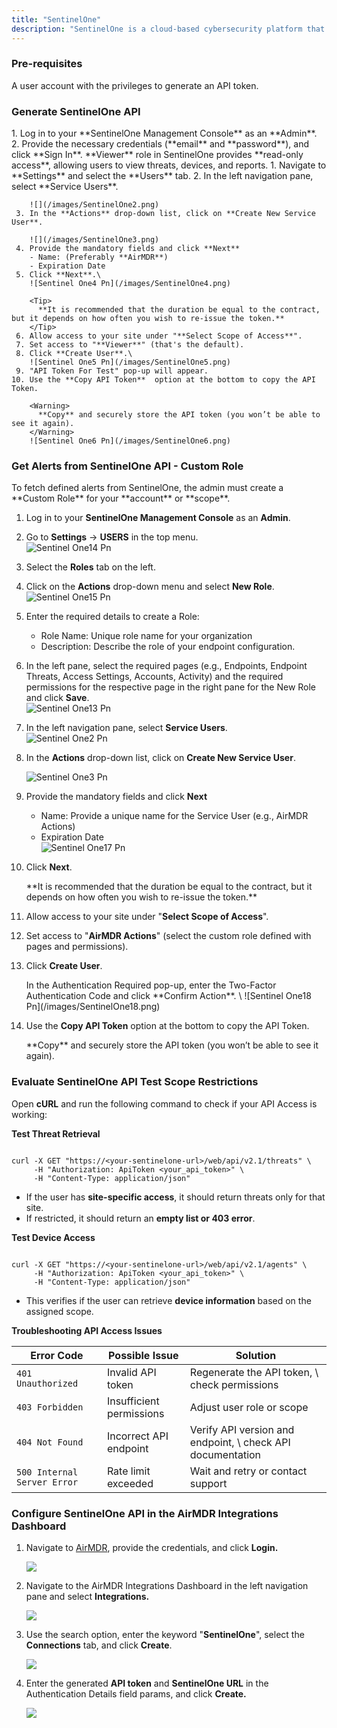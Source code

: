 ```yaml
---
title: "SentinelOne"
description: "SentinelOne is a cloud-based cybersecurity platform that helps protect against cyber threats such as malware, ransomware, and advanced persistent threats (APTs)."
---
```


### Pre-requisites

<Tip>
  A user account with the privileges to generate an API token.
</Tip>

### Generate SentinelOne API

<Steps>
  <Step title="Access SentinelOne Management Console">
    1. Log in to your **SentinelOne Management Console** as an **Admin**.
    2. Provide the necessary credentials (**email** and **password**), and click **Sign In**.
  </Step>
  <Step title="Create a New Service User - Viewer Access">
    <Info>
      **Viewer** role in SentinelOne provides **read-only access**, allowing users to view threats, devices, and reports.
    </Info>
     1. Navigate to **Settings** and select the **Users** tab.
     2. In the left navigation pane, select **Service Users**.

        ![](/images/SentinelOne2.png)
     3. In the **Actions** drop-down list, click on **Create New Service User**.

        ![](/images/SentinelOne3.png)
     4. Provide the mandatory fields and click **Next**
        - Name: (Preferably **AirMDR**)
        - Expiration Date
     5. Click **Next**.\
        ![Sentinel One4 Pn](/images/SentinelOne4.png)

        <Tip>
          **It is recommended that the duration be equal to the contract, but it depends on how often you wish to re-issue the token.**
        </Tip>
     6. Allow access to your site under "**Select Scope of Access**". 
     7. Set access to "**Viewer**" (that's the default).
     8. Click **Create User**.\
        ![Sentinel One5 Pn](/images/SentinelOne5.png)
     9. "API Token For Test" pop-up will appear.
    10. Use the **Copy API Token**  option at the bottom to copy the API Token.

        <Warning>
          **Copy** and securely store the API token (you won’t be able to see it again).
        </Warning>
        ![Sentinel One6 Pn](/images/SentinelOne6.png)
  </Step>
</Steps>

### Get Alerts from SentinelOne API - Custom Role

<Info>
  To fetch defined alerts from SentinelOne, the admin must create a **Custom Role** for your **account** or **scope**.
</Info>

 1. Log in to your **SentinelOne Management Console** as an **Admin**.
 2. Go to **Settings** → **USERS** in the top menu.\
    ![Sentinel One14 Pn](/images/SentinelOne14.png)
 3. Select the **Roles** tab on the left.
 4. Click on the **Actions** drop-down menu and select **New Role**.\
    ![Sentinel One15 Pn](/images/SentinelOne15.png)
 5. Enter the required details to create a Role:
    - Role Name: Unique role name for your organization
    - Description: Describe the role of your endpoint configuration.
 6. In the left pane, select the required pages (e.g., Endpoints, Endpoint Threats, Access Settings, Accounts, Activity) and the required permissions for the respective page in the right pane for the New Role and click **Save**.\
    ![Sentinel One13 Pn](/images/SentinelOne13.png)
 7. In the left navigation pane, select **Service Users**.\
    ![Sentinel One2 Pn](/images/SentinelOne2.png)
 8. In the **Actions** drop-down list, click on **Create New Service User**.

    ![Sentinel One3 Pn](/images/SentinelOne3.png)
 9. Provide the mandatory fields and click **Next**
    - Name: Provide a unique name for the Service User (e.g., AirMDR Actions)
    - Expiration Date\
      ![Sentinel One17 Pn](/images/SentinelOne17.png)
10. Click **Next**.

    <Tip>
      **It is recommended that the duration be equal to the contract, but it depends on how often you wish to re-issue the token.**
    </Tip>
11. Allow access to your site under "**Select Scope of Access**". 
12. Set access to "**AirMDR Actions**" (select the custom role defined with pages and permissions).
13. Click **Create User**.

    <Note>
      In the Authentication Required pop-up, enter the Two-Factor Authentication Code and click **Confirm Action**.
    </Note>
    \
    ![Sentinel One18 Pn](/images/SentinelOne18.png)
14. Use the **Copy API Token** option at the bottom to copy the API Token.

    <Warning>
      **Copy** and securely store the API token (you won’t be able to see it again).
    </Warning>

### Evaluate SentinelOne API Test Scope Restrictions

Open **cURL** and run the following command to check if your API Access is working:

**Test Threat Retrieval**

```

curl -X GET "https://<your-sentinelone-url>/web/api/v2.1/threats" \
     -H "Authorization: ApiToken <your_api_token>" \
     -H "Content-Type: application/json"
```

- If the user has **site-specific access**, it should return threats only for that site.
- If restricted, it should return an **empty list or 403 error**.

**Test Device Access**

```

curl -X GET "https://<your-sentinelone-url>/web/api/v2.1/agents" \
     -H "Authorization: ApiToken <your_api_token>" \
     -H "Content-Type: application/json"
```

- This verifies if the user can retrieve **device information** based on the assigned scope.

**Troubleshooting API Access Issues**

| Error Code                  | Possible Issue           | Solution                                                    |
| --------------------------- | ------------------------ | ----------------------------------------------------------- |
| `401 Unauthorized`          | Invalid API token        | Regenerate the API token, \\ check permissions              |
| `403 Forbidden`             | Insufficient permissions | Adjust user role or scope                                   |
| `404 Not Found`             | Incorrect API endpoint   | Verify API version and endpoint, \\ check API documentation |
| `500 Internal Server Error` | Rate limit exceeded      | Wait and retry or contact support                           |

### Configure SentinelOne API in the AirMDR Integrations Dashboard

1. Navigate to [AirMDR](https://app.airmdr.com/auth/login), provide the credentials, and click **Login.**

   ![](/images/Datadog11.png)
2. Navigate to the AirMDR Integrations Dashboard in the left navigation pane and select **Integrations.**

   ![](/images/Datadog9.png)
3. Use the search option, enter the keyword "**SentinelOne**", select the **Connections** tab, and click **Create**.

   ![](/images/SentinelOne.png)
4. Enter the generated **API token** and **SentinelOne URL** in the Authentication Details field params, and click **Create.**

   ![](/images/SentinelOne1.png)